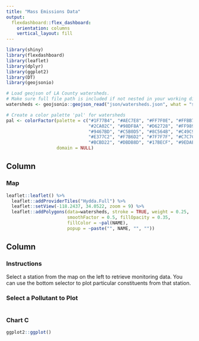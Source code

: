 ```yaml
---
title: "Mass Emissions Data"
output: 
  flexdashboard::flex_dashboard:
    orientation: columns
    vertical_layout: fill
---
```


```r
library(shiny)
library(flexdashboard)
library(leaflet)
library(dplyr)
library(ggplot2)
library(DT)
library(geojsonio)

# Load geojson of LA County watersheds.
# Make sure full file path is included if not nested in your working directory.
watersheds <- geojsonio::geojson_read("json/watersheds.json", what = "sp")

# Create a color palette 'pal' for watersheds
pal <- colorFactor(palette = c("#1F77B4", "#AEC7E8", "#FF7F0E", "#FFBB78", 
                               "#2CA02C", "#98DF8A", "#D62728", "#FF9896", 
                               "#9467BD", "#C5B0D5", "#8C564B", "#C49C94", 
                               "#E377C2", "#F7B6D2", "#7F7F7F", "#C7C7C7", 
                               "#BCBD22", "#DBDB8D", "#17BECF", "#9EDAE5"), 
                   domain = NULL)

```

Column {data-width=650}
-----------------------------------------------------------------------

### Map

```r
leaflet::leaflet() %>%
  leaflet::addProviderTiles("Hydda.Full") %>%
  leaflet::setView(-118.2437, 34.0522, zoom = 9) %>%
  leaflet::addPolygons(data=watersheds, stroke = TRUE, weight = 0.25, 
                       smoothFactor = 0.5, fillOpacity = 0.35,
                       fillColor = ~pal(NAME), 
                       popup = ~paste("", NAME, "", ""))
```

Column {data-width=350}
-----------------------------------------------------------------------

### Instructions

Select a station from the map on the left to retrieve monitoring data. You can use the bottom selector to plot particular constituents from that station.

### Select a Pollutant to Plot

```r

```


### Chart C

```r
ggplot2::ggplot()

```

